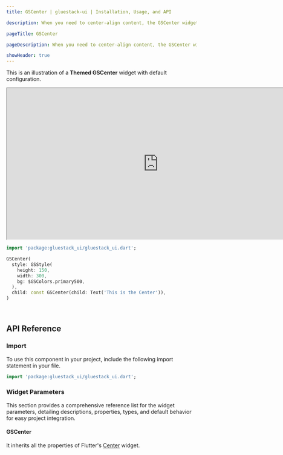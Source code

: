 ```yaml
---
title: GSCenter | gluestack-ui | Installation, Usage, and API

description: When you need to center-align content, the GSCenter widget comes in handy. It is a layout widget that can be used with other widgets to create complex layouts and positioning.

pageTitle: GSCenter

pageDescription: When you need to center-align content, the GSCenter widget comes in handy. It is a layout widget that can be used with other widgets to create complex layouts and positioning.

showHeader: true
---
```



<Meta title="Components/Layout/Center" />

This is an illustration of a **Themed GSCenter** widget with default configuration.

<iframe
  src="https://gluestack-flutter.web.app/#/centerPreview"
  title="Example"
  width="800"
  height="400"
></iframe>

```dart
import 'package:gluestack_ui/gluestack_ui.dart';

GSCenter(
  style: GSStyle(
    height: 150,
    width: 300,
    bg: $GSColors.primary500,
  ),
  child: const GSCenter(child: Text('This is the Center')),
)
```

<br />

## API Reference

### Import

To use this component in your project, include the following import statement in your file.

```dart
import 'package:gluestack_ui/gluestack_ui.dart';
```

### Widget Parameters

This section provides a comprehensive reference list for the widget parameters, detailing descriptions, properties, types, and default behavior for easy project integration.

#### GSCenter

It inherits all the properties of Flutter's [Center](https://api.flutter.dev/flutter/widgets/Center-class.html) widget.
